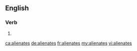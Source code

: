 ==English==

===Verb===
{{head|en}}

# {{en-third-person singular of|alienate}}

[[ca:alienates]]
[[de:alienates]]
[[fr:alienates]]
[[my:alienates]]
[[vi:alienates]]